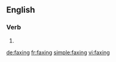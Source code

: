 {{also|fàxíng}}
==English==

===Verb===
{{head|en}}

# {{present participle of|fax|lang=en}}

[[de:faxing]]
[[fr:faxing]]
[[simple:faxing]]
[[vi:faxing]]
